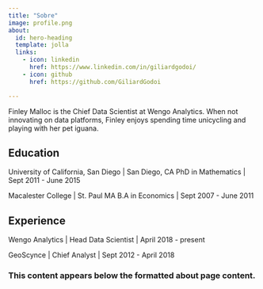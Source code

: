 ```yaml
---
title: "Sobre"
image: profile.png
about:
  id: hero-heading
  template: jolla
  links:
    - icon: linkedin
      href: https://www.linkedin.com/in/giliardgodoi/
    - icon: github
      href: https://github.com/GiliardGodoi

---
```


:::{#hero-heading}

Finley Malloc is the Chief Data Scientist at Wengo Analytics. When not innovating on data platforms, Finley enjoys spending time unicycling and playing with her pet iguana.

:::

## Education

University of California, San Diego | San Diego, CA
PhD in Mathematics | Sept 2011 - June 2015

Macalester College | St. Paul MA
B.A in Economics | Sept 2007 - June 2011

## Experience

Wengo Analytics | Head Data Scientist | April 2018 - present

GeoScynce | Chief Analyst | Sept 2012 - April 2018



### This content appears below the formatted about page content.
